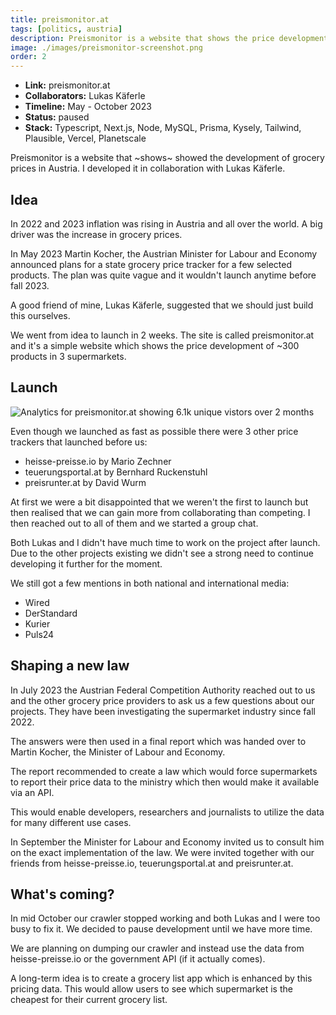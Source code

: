 ```yaml
---
title: preismonitor.at
tags: [politics, austria]
description: Preismonitor is a website that shows the price development of groceries in Austria.
image: ./images/preismonitor-screenshot.png
order: 2
---
```



- **Link:** <ExternalLink href="https://preismonitor.at">preismonitor.at</ExternalLink>
- **Collaborators:** <ExternalLink href="https://twitter.com/LeKaeferle">Lukas Käferle</ExternalLink>
- **Timeline:** May - October 2023
- **Status:** paused
- **Stack:** Typescript, Next.js, Node, MySQL, Prisma, Kysely, Tailwind, Plausible, Vercel, Planetscale

Preismonitor is a website that ~shows~ showed the development of grocery prices in Austria. I developed it in collaboration with <ExternalLink href="https://twitter.com/LeKaeferle">Lukas Käferle</ExternalLink>.

## Idea
In 2022 and 2023 inflation was rising in Austria and all over the world. A big driver was the increase in grocery prices.

In May 2023 Martin Kocher, the Austrian Minister for Labour and Economy announced plans for a state grocery price tracker for a few selected products. The plan was quite vague and it wouldn't launch anytime before fall 2023.

A good friend of mine, <ExternalLink href="https://twitter.com/LeKaeferle">Lukas Käferle</ExternalLink>, suggested that we should just build this ourselves.

We went from idea to launch in 2 weeks. The site is called <ExternalLink href="https://preismonitor.at">preismonitor.at</ExternalLink> and it's a simple website which shows the price development of ~300 products in 3 supermarkets.

## Launch
![Analytics for preismonitor.at showing 6.1k unique vistors over 2 months](./images/preismonitor-plausible-may-july.png)

Even though we launched as fast as possible there were 3 other price trackers that launched before us:

- <ExternalLink href="https://heisse-preise">heisse-preisse.io</ExternalLink> by <ExternalLink href="https://twitter.com/badlogicgames">Mario Zechner</ExternalLink>
- <ExternalLink href="https://teuerungsportal.at">teuerungsportal.at</ExternalLink> by <ExternalLink href="https://twitter.com/_zumpel">Bernhard Ruckenstuhl</ExternalLink>
- <ExternalLink href="https://preisrunter.at">preisrunter.at</ExternalLink> by <ExternalLink href="https://twitter.com/DerDavidus">David Wurm</ExternalLink>

At first we were a bit disappointed that we weren't the first to launch but then realised that we can gain more from collaborating than competing. I then reached out to all of them and we started a group chat.

Both Lukas and I didn't have much time to work on the project after launch. Due to the other projects existing we didn't see a strong need to continue developing it further for the moment.

We still got a few mentions in both national and international media:
- <ExternalLink href="https://www.wired.com/story/heisse-preise-food-prices/">Wired</ExternalLink>
- <ExternalLink href="https://www.derstandard.at/story/3000000176002/l">DerStandard</ExternalLink> 
- <ExternalLink href="https://kurier.at/politik/inland/kocher-lebensmittelpreise-muessen-gemeldet-werden-aber-kein-rechner/402595130">Kurier</ExternalLink>
- <ExternalLink href="https://www.puls24.at/news/wirtschaft/lebensmittel-nach-dem-rabatt-kommt-die-preiserhoehung/300734">Puls24</ExternalLink>

## Shaping a new law
In July 2023 the Austrian <ExternalLink href="https://www.bwb.gv.at/en/">Federal Competition Authority</ExternalLink> reached out to us and the other grocery price providers to ask us a few questions about our projects. They have been investigating the supermarket industry since fall 2022.

The answers were then used in <ExternalLink href="https://www.bwb.gv.at/fileadmin/user_upload/Fokuspapier_Preisvergleichsplattformen_Sept_2023_barrierefrei_14.09.2023.pdf"> a final report</ExternalLink> which was handed over to Martin Kocher, the Minister of Labour and Economy.

The report recommended to create a law which would force supermarkets to report their price data to the ministry which then would make it available via an API.

This would enable developers, researchers and journalists to utilize the data for many different use cases.

<Tweet id="https://x.com/chrcit/status/1706731529022378346" />

In September the Minister for Labour and Economy invited us to consult him on the exact implementation of the law. We were invited together with our friends from <ExternalLink href="https://heisse-preise">heisse-preisse.io</ExternalLink>, <ExternalLink href="https://teuerungsportal.at">teuerungsportal.at</ExternalLink> and <ExternalLink href="https://preisrunter.at">preisrunter.at</ExternalLink>.

<Tweet id="https://x.com/badlogicgames/status/1706692838539325789" />

## What's coming?
In mid October our crawler stopped working and both Lukas and I were too busy to fix it. We decided to pause development until we have more time.

We are planning on dumping our crawler and instead use the data from <ExternalLink href="https://heisse-preise.io">heisse-preisse.io</ExternalLink> or the government API (if it actually comes).

A long-term idea is to create a grocery list app which is enhanced by this pricing data. This would allow users to see which supermarket is the cheapest for their current grocery list.